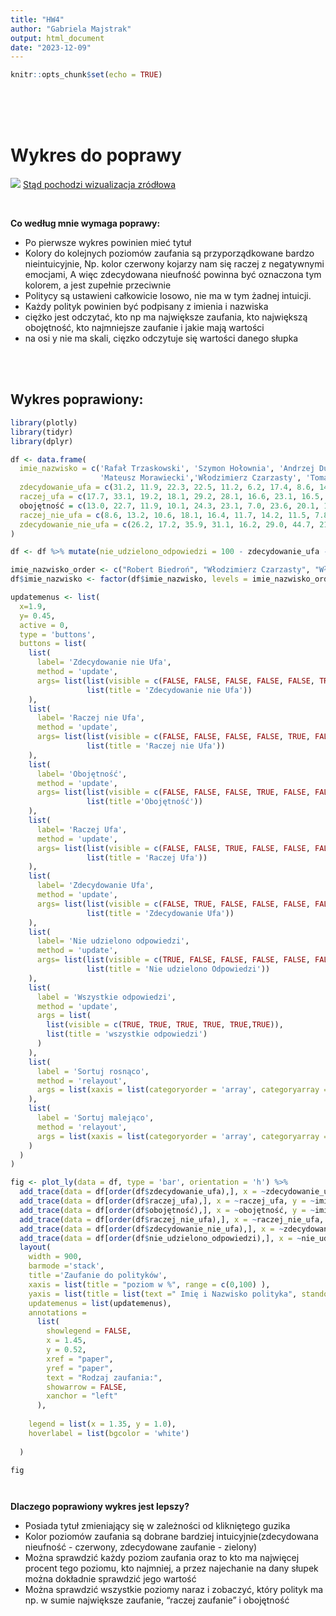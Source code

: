 ---
title: "HW4"
author: "Gabriela Majstrak"
output: html_document
date: "2023-12-09"
---

```{r setup, include=FALSE}
knitr::opts_chunk$set(echo = TRUE)
```
<br>
<br>
<br>

# **Wykres do poprawy**
![](C:\Users\Administrator\Pictures\do_poprawy.PNG)
[Stąd pochodzi wizualizacja zródłowa](https://www.wnp.pl/parlamentarny/sondaze/powyborcze-przemeblowanie-w-rankingu-zaufania-do-politykow-jest-wielki-przegrany,1359.html?fbclid=IwAR3SWeMUklqfzJIA3-cGNAc7Xw6yz9sZTUcW4QciwA26F3IIfyo_Bm2zCm4)

<br>


**Co według mnie wymaga poprawy:**

* Po pierwsze wykres powinien mieć tytuł
* Kolory do kolejnych poziomów zaufania są przyporządkowane bardzo nieintuicyjnie,
  Np. kolor czerwony kojarzy nam się raczej z negatywnymi emocjami, 
  A więc zdecydowana nieufność powinna być oznaczona tym kolorem, a jest zupełnie 
  przeciwnie
* Politycy są ustawieni całkowicie losowo, nie ma w tym żadnej intuicji.
* Każdy polityk powinien być podpisany z imienia i nazwiska
* ciężko jest odczytać, kto np ma największe zaufania, kto największą obojętność, kto najmniejsze zaufanie i jakie mają wartości
* na osi y nie ma skali, cięzko odczytuje się wartości danego słupka


<br>
<br>

## **Wykres poprawiony:**


```{r, echo= FALSE, warning=FALSE, message=FALSE}
library(plotly)
library(tidyr)
library(dplyr)

df <- data.frame(
  imie_nazwisko = c('Rafał Trzaskowski', 'Szymon Hołownia', 'Andrzej Duda', 'Donald Tusk', 'Władysław Kosiniak-Kamysz', 'Robert Biedroń',
                    'Mateusz Morawiecki','Włodzimierz Czarzasty', 'Tomasz Grocki', 'Elżbieta Witek'),
  zdecydowanie_ufa = c(31.2, 11.9, 22.3, 22.5, 11.2, 6.2, 17.4, 8.6, 14.7, 14.7),
  raczej_ufa = c(17.7, 33.1, 19.2, 18.1, 29.2, 28.1, 16.6, 23.1, 16.5, 15.4),
  obojętność = c(13.0, 22.7, 11.9, 10.1, 24.3, 23.1, 7.0, 23.6, 20.1, 14.0),
  raczej_nie_ufa = c(8.6, 13.2, 10.6, 18.1, 16.4, 11.7, 14.2, 11.5, 7.8, 9.9),
  zdecydowanie_nie_ufa = c(26.2, 17.2, 35.9, 31.1, 16.2, 29.0, 44.7, 21.5, 26.3, 38)
)

df <- df %>% mutate(nie_udzielono_odpowiedzi = 100 - zdecydowanie_ufa - raczej_ufa - obojętność - raczej_nie_ufa - zdecydowanie_nie_ufa)

imie_nazwisko_order <- c("Robert Biedroń", "Włodzimierz Czarzasty", "Władysław Kosiniak-Kamysz", "Szymon Hołownia", "Elżbieta Witek", "Tomasz Grocki", "Mateusz Morawiecki", "Andrzej Duda", "Donald Tusk", "Rafał Trzaskowski")
df$imie_nazwisko <- factor(df$imie_nazwisko, levels = imie_nazwisko_order)

updatemenus <- list(
  x=1.9,
  y= 0.45,
  active = 0,
  type = 'buttons',
  buttons = list(
    list(
      label= 'Zdecydowanie nie Ufa',
      method = 'update',
      args= list(list(visible = c(FALSE, FALSE, FALSE, FALSE, FALSE, TRUE)),
                 list(title = 'Zdecydowanie nie Ufa'))
    ),
    list(
      label= 'Raczej nie Ufa',
      method = 'update',
      args= list(list(visible = c(FALSE, FALSE, FALSE, FALSE, TRUE, FALSE)), 
                 list(title = 'Raczej nie Ufa'))
    ),
    list(
      label= 'Obojętność',
      method = 'update',
      args= list(list(visible = c(FALSE, FALSE, FALSE, TRUE, FALSE, FALSE)),
                 list(title ='Obojętność'))
    ),
    list(
      label= 'Raczej Ufa',
      method = 'update',
      args= list(list(visible = c(FALSE, FALSE, TRUE, FALSE, FALSE, FALSE)), 
                 list(title = 'Raczej Ufa'))
    ),
    list(
      label= 'Zdecydowanie Ufa',
      method = 'update',
      args= list(list(visible = c(FALSE, TRUE, FALSE, FALSE, FALSE, FALSE)),
                 list(title = 'Zdecydowanie Ufa'))
    ),
    list(
      label= 'Nie udzielono odpowiedzi',
      method = 'update',
      args= list(list(visible = c(TRUE, FALSE, FALSE, FALSE, FALSE, FALSE)),
                 list(title = 'Nie udzielono Odpowiedzi'))
    ),
    list(
      label = 'Wszystkie odpowiedzi',
      method = 'update',
      args = list(
        list(visible = c(TRUE, TRUE, TRUE, TRUE, TRUE,TRUE)),
        list(title = 'wszystkie odpowiedzi')
      )
    ),
    list(
      label = 'Sortuj rosnąco',
      method = 'relayout',
      args = list(xaxis = list(categoryorder = 'array', categoryarray = df$imie_nazwisko))
    ),
    list(
      label = 'Sortuj malejąco',
      method = 'relayout',
      args = list(xaxis = list(categoryorder = 'array', categoryarray = rev(df$imie_nazwisko)))
    )
  )
)

fig <- plot_ly(data = df, type = 'bar', orientation = 'h') %>%
  add_trace(data = df[order(df$zdecydowanie_ufa),], x = ~zdecydowanie_ufa, y = ~imie_nazwisko,name = 'Zdecydowanie Ufa', marker = list(color = 'green')) %>%
  add_trace(data = df[order(df$raczej_ufa),], x = ~raczej_ufa, y = ~imie_nazwisko, name = 'Raczej Ufa', marker = list(color = '#47C8FF')) %>%
  add_trace(data = df[order(df$obojętność),], x = ~obojętność, y = ~imie_nazwisko, name = 'Obojętność', marker = list(color='#FDE74C')) %>%
  add_trace(data = df[order(df$raczej_nie_ufa),], x = ~raczej_nie_ufa, y = ~imie_nazwisko, name = 'Raczej nie Ufa', marker = list(color='orange')) %>%
  add_trace(data = df[order(df$zdecydowanie_nie_ufa),], x = ~zdecydowanie_nie_ufa,y = ~imie_nazwisko, name = 'Zdecydowanie nie Ufa', marker = list(color = 'red')) %>%
  add_trace(data = df[order(df$nie_udzielono_odpowiedzi),], x = ~nie_udzielono_odpowiedzi, y = ~imie_nazwisko, name = 'Nie udzielono odpowiedzi', marker =list(color= 'grey')) %>%
  layout(
    width = 900,
    barmode ='stack',
    title ='Zaufanie do polityków',
    xaxis = list(title = "poziom w %", range = c(0,100) ),
    yaxis = list(title = list(text =" Imię i Nazwisko polityka", standoff = 25)),
    updatemenus = list(updatemenus),
    annotations =
      list(
        showlegend = FALSE,
        x = 1.45,
        y = 0.52,  
        xref = "paper",
        yref = "paper",
        text = "Rodzaj zaufania:",
        showarrow = FALSE,
        xanchor = "left"  
      ),
    
    legend = list(x = 1.35, y = 1.0), 
    hoverlabel = list(bgcolor = 'white')
    
  )

fig




```

**Dlaczego poprawiony wykres jest lepszy?**

* Posiada tytuł zmieniający się w zależności od klikniętego guzika
* Kolor poziomów zaufania są dobrane bardziej intuicyjnie(zdecydowana nieufność - czerwony, zdecydowane zaufanie - zielony)
* Można sprawdzić każdy poziom zaufania oraz to kto ma najwięcej procent tego poziomu, kto najmniej, a przez najechanie na dany      słupek można dokładnie sprawdzić jego wartość
* Można sprawdzić wszystkie poziomy naraz i zobaczyć, który polityk ma np. w sumie największe zaufanie, "raczej zaufanie" i          obojętność




<br>
<br>






